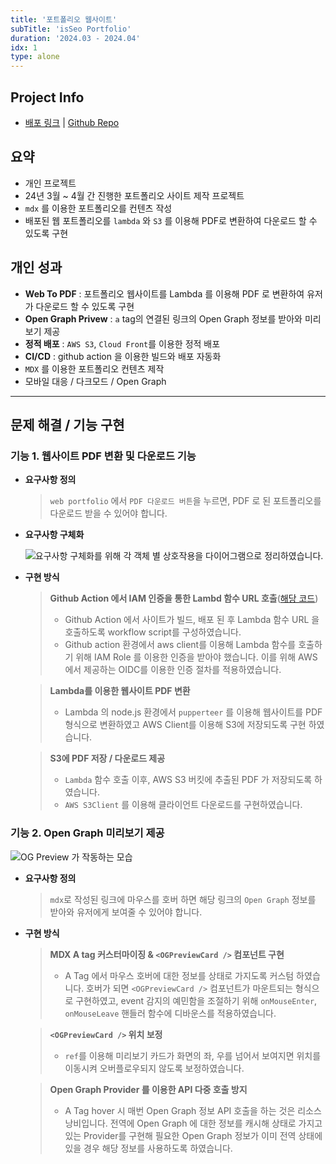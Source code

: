 ```yaml
---
title: '포트폴리오 웹사이트'
subTitle: 'isSeo Portfolio'
duration: '2024.03 - 2024.04'
idx: 1
type: alone
---
```



<ProjectMainImage contents={contents} />

## Project Info

- [배포 링크](https://portfolio.seo0h.me 'preview') | [Github Repo](https://github.com/Seo0H/seo-portfolio 'preview')

## 요약

- 개인 프로젝트
- 24년 3월 ~ 4월 간 진행한 포트폴리오 사이트 제작 프로젝트
- `mdx` 를 이용한 포트폴리오를 컨텐츠 작성
- 배포된 웹 포트폴리오를 `lambda` 와 `S3` 를 이용해 PDF로 변환하여 다운로드 할 수 있도록 구현

## 개인 성과

- **Web To PDF** : 포트폴리오 웹사이트를 Lambda 를 이용해 PDF 로 변환하여 유저가 다운로드 할 수 있도록 구현
- **Open Graph Privew** : `a` tag의 연결된 링크의 Open Graph 정보를 받아와 미리보기 제공
- **정적 배포** : `AWS S3`, `Cloud Front`를 이용한 정적 배포
- **CI/CD** : github action 을 이용한 빌드와 배포 자동화
- `MDX` 를 이용한 포트폴리오 컨텐츠 제작
- 모바일 대응 / 다크모드 / Open Graph

<div className='print:h-5' />

---

## 문제 해결 / 기능 구현

### 기능 1. 웹사이트 PDF 변환 및 다운로드 기능

- **요구사항 정의**

  > `web portfolio` 에서 `PDF 다운로드 버튼`을 누르면, PDF 로 된 포트폴리오를 다운로드 받을 수 있어야 합니다.

- **요구사항 구체화**

  ![요구사항 구체화를 위해 각 객체 별 상호작용을 다이어그램으로 정리하였습니다.](/posts/portfolio/web_to_pdf_diagram.png)

- **구현 방식**

  > **Github Action 에서 IAM 인증을 통한 Lambd 함수 URL 호출**([해당 코드](https://github.com/Seo0H/seo-portfolio/blob/main/.github/workflows/lambda-pdf.yml))
  >
  > - Github Action 에서 사이트가 빌드, 배포 된 후 Lambda 함수 URL 을 호출하도록 workflow script를 구성하였습니다.
  > - Github action 환경에서 aws client를 이용해 Lambda 함수를 호출하기 위해 IAM Role 를 이용한 인증을 받아야 했습니다. 이를 위해 AWS 에서 제공하는 OIDC를 이용한 인증 절차를 적용하였습니다.

  > **Lambda를 이용한 웹사이트 PDF 변환**
  >
  > - Lambda 의 node.js 환경에서 `pupperteer` 를 이용해 웹사이트를 PDF 형식으로 변환하였고 AWS Client를 이용해 S3에 저장되도록 구현 하였습니다.

  > **S3에 PDF 저장 / 다운로드 제공**
  >
  > - `Lambda` 함수 호출 이후, AWS S3 버킷에 추출된 PDF 가 저장되도록 하였습니다.
  > - `AWS S3Client` 를 이용해 클라이언트 다운로드를 구현하였습니다.

<div className='hidden print:block print:break-before-page' />

### 기능 2. Open Graph 미리보기 제공

![OG Preview 가 작동하는 모습](/posts/portfolio/4.png)

- **요구사항 정의**

  > `mdx`로 작성된 링크에 마우스를 호버 하면 해당 링크의 `Open Graph` 정보를 받아와 유저에게 보여줄 수 있어야 합니다.

- **구현 방식**

  > **MDX A tag 커스터마이징 & `<OGPreviewCard />` 컴포넌트 구현**
  >
  > - A Tag 에서 마우스 호버에 대한 정보를 상태로 가지도록 커스텀 하였습니다. 호버가 되면 `<OGPreviewCard />` 컴포넌트가 마운트되는 형식으로 구현하였고, event 감지의 예민함을 조절하기 위해 `onMouseEnter`, `onMouseLeave` 핸들러 함수에 디바운스를 적용하였습니다.

  > **`<OGPreviewCard />` 위치 보정**
  >
  > - `ref`를 이용해 미리보기 카드가 화면의 좌, 우를 넘어서 보여지면 위치를 이동시켜 오버플로우되지 않도록 보정하였습니다.

  > **Open Graph Provider 를 이용한 API 다중 호출 방지**
  >
  > - A Tag hover 시 매번 Open Graph 정보 API 호출을 하는 것은 리소스 낭비입니다. 전역에 Open Graph 에 대한 정보를 캐시해 상태로 가지고 있는 Provider를 구현해 필요한 Open Graph 정보가 이미 전역 상태에 있을 경우 해당 정보를 사용하도록 하였습니다.
